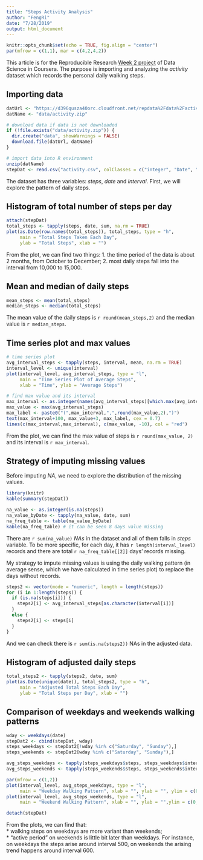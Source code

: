 ```yaml
---
title: "Steps Activity Analysis"
author: "FengRi"
date: "7/28/2019"
output: html_document
---
```


```r
knitr::opts_chunk$set(echo = TRUE, fig.align = "center")
par(mfrow = c(1,1), mar = c(4,2,4,2))
```

This article is for the Reproducible Research [Week 2 project](https://github.com/rdpeng/RepData_PeerAssessment1) of Data Science in Coursera. The purpose is importing and analyzing the _activity_ dataset which records the personal daily walking steps.


## Importing data
```r
datUrl <- "https://d396qusza40orc.cloudfront.net/repdata%2Fdata%2Factivity.zip"
datName <- "data/activity.zip"

# download data if data is not downloaded
if (!file.exists("data/activity.zip")) {
  dir.create("data", showWarnings = FALSE)
  download.file(datUrl, datName)
}

# import data into R environment
unzip(datName)
stepDat <- read.csv("activity.csv", colClasses = c("integer", "Date", "integer"))
```
The dataset has three variables: _steps_, _date_ and _interval_. First, we will explore the pattern of daily steps.

## Histogram of total number of steps per day
```r
attach(stepDat)
total_steps <- tapply(steps, date, sum, na.rm = TRUE)
plot(as.Date(row.names(total_steps)), total_steps, type = "h",
     main = "Total Steps Taken Each Day",
     ylab = "Total Steps", xlab = "")
```
From the plot, we can find two things: 
1. the time period of the data is about 2 months, from October to December;
2. most daily steps fall into the interval from 10,000 to 15,000.

## Mean and median of daily steps
```r
mean_steps <- mean(total_steps)
median_steps <- median(total_steps)
```
The mean value of the daily steps is `r round(mean_steps,2)` and the median value is `r median_steps`.

## Time series plot and max values
```r
# time series plot 
avg_interval_steps <- tapply(steps, interval, mean, na.rm = TRUE)
interval_level <- unique(interval)
plot(interval_level, avg_interval_steps, type = "l",
     main = "Time Series Plot of Average Steps",
     xlab = "Time", ylab = "Average Steps")

# find max value and its interval
max_interval <- as.integer(names(avg_interval_steps)[which.max(avg_interval_steps)])
max_value <- max(avg_interval_steps)
max_label <- paste0("(",max_interval,",",round(max_value,2),")")
text(max_interval+100, max_value+3, max_label, cex = 0.7)
lines(c(max_interval,max_interval), c(max_value, -10), col = "red")
```
From the plot, we can find the max value of steps is `r round(max_value, 2)` and its interval is `r max_interval`.

## Strategy of imputing missing values
Before imputing _NA_, we need to explore the distribution of the missing values. 
```r
library(knitr)
kable(summary(stepDat))

na_value <- as.integer(is.na(steps))
na_value_byDate <- tapply(na_value, date, sum)
na_freq_table <- table(na_value_byDate)
kable(na_freq_table) # it can be seen 8 days value missing
```
There are `r sum(na_value)` _NAs_ in the dataset and all of them falls in _steps_ variable. To be more specific, for each day, it has `r length(interval_level)` records and there are total `r na_freq_table[[2]]` days' records missing.

My strategy to impute missing values is using the daily walking pattern (in average sense, which we have calculated in time series plot) to replace the days without records.

```r
steps2 <- vector(mode = "numeric", length = length(steps))
for (i in 1:length(steps)) {
  if (is.na(steps[i])) {
    steps2[i] <- avg_interval_steps[as.character(interval[i])]
  } 
  else {
    steps2[i] <- steps[i]
  }
}
```
And we can check there is `r sum(is.na(steps2))` NAs in the adjusted data.

## Histogram of adjusted daily steps
```r
total_steps2 <- tapply(steps2, date, sum)
plot(as.Date(unique(date)), total_steps2, type = "h",
     main = "Adjusted Total Steps Each Day",
     ylab = "Total Steps per Day", xlab = "")
```

## Comparison of weekdays and weekends walking patterns
```r
wday <- weekdays(date)
stepDat2 <- cbind(stepDat, wday)
steps_weekdays <- stepDat2[!wday %in% c("Saturday", "Sunday"),]
steps_weekends <- stepDat2[wday %in% c("Saturday", "Sunday"),]

avg_steps_weekdays <- tapply(steps_weekdays$steps, steps_weekdays$interval, mean, na.rm =TRUE)
avg_steps_weekends <- tapply(steps_weekends$steps, steps_weekends$interval, mean, na.rm = TRUE)

par(mfrow = c(1,2))
plot(interval_level, avg_steps_weekdays, type = "l",
     main = "Weekday Walking Pattern", xlab = "", ylab = "", ylim = c(0,250))
plot(interval_level, avg_steps_weekends, type = "l",
     main = "Weekend Walking Pattern", xlab = "", ylab = "",ylim = c(0,250))

detach(stepDat)
```
From the plots, we can find that:  
* walking steps on weekdays are more variant than weekends;  
* "active period" on weekends is little bit later than weekdays. For instance, on weekdays the steps arise around interval 500, on weekends the arising trend happens around interval 600.

